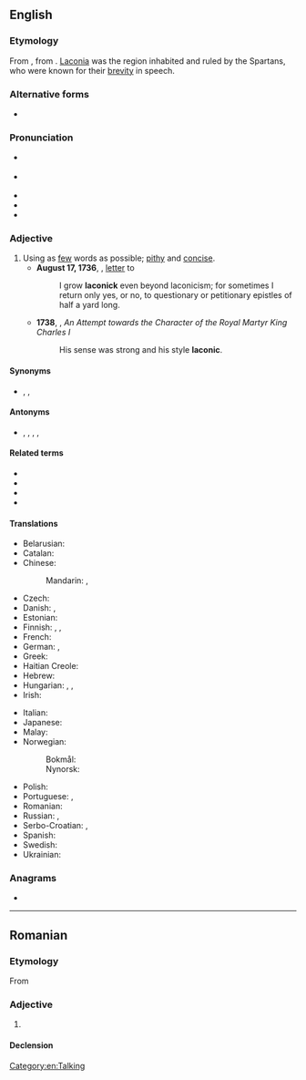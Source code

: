 ==English==
{{was wotd|2007|March|31}}

===Etymology===
{{wikipedia|Laconic phrase}}
{{wikiquote|Laconic phrases}}
{{wikidata|Q577034|Laconic phrases}}
From {{der|en|la|Lacōnicus||Spartan}}, from {{der|en|grc|Λακωνικός||Laconian}}. [[Laconia]] was the region inhabited and ruled by the Spartans, who were known for their [[brevity]] in speech.

===Alternative forms===
* {{l|en|laconick}} {{i|obsolete}}

===Pronunciation===
* {{a|RP}} {{IPA|en|/ləˈkɒnɪk/}}
* {{a|GenAm}} {{IPA|en|/ləˈkɑnɪk/}}
* {{audio|en|en-us-laconic.ogg|Audio (US)}}
* {{audio|en|en-au-laconic.ogg|Audio (AU)}}
* {{rhymes|en|ɒnɪk|s=3}}

===Adjective===
{{en-adj}}

# Using as [[few]] words as possible; [[pithy]] and [[concise]].
#* '''August 17, 1736''', {{w|Alexander Pope}}, [[s:The Works of the Rev. Jonathan Swift/Volume 14/Letter: Pope to Swift - 28|letter]] to {{w|Jonathan Swift}}
#*: I grow '''laconick''' even beyond laconicism; for sometimes I return only yes, or no, to questionary or petitionary epistles of half a yard long.
#* '''1738''', {{w|Zachary Grey}}, ''An Attempt towards the Character of the Royal Martyr King Charles I''
#*: His sense was strong and his style '''laconic'''.

====Synonyms====
* {{l|en|concise}}, {{l|en|pithy}}, {{l|en|terse}}

====Antonyms====
* {{l|en|bombastic}}, {{l|en|long-winded}}, {{l|en|verbose}}, {{l|en|loquacious}}, {{l|en|prolix}}

====Related terms====
* {{l|en|laconical}}
* {{l|en|laconically}}
* {{l|en|laconism}}
* {{l|en|spartan}}

====Translations====
{{trans-top|using as few words as possible}}
* Belarusian: {{t|be|лаканічны}}
* Catalan: {{t+|ca|lacònic}}
* Chinese:
*: Mandarin: {{t+|cmn|簡潔|sc=Hani}}, {{t+|cmn|简洁|tr=jiǎnjié|sc=Hani}}
* Czech: {{t+|cs|lakonický}}
* Danish: {{t+|da|lakonisk}}, {{t|da|kortfattet}}
* Estonian: {{t|et|lakooniline}}
* Finnish: {{t+|fi|lakoninen}}, {{t|fi|lyhytsanainen}}, {{t|fi|niukkasanainen}}
* French: {{t+|fr|laconique}}
* German: {{t+|de|lakonisch}}, {{t+|de|wortkarg}}
* Greek: {{t+|el|λακωνικός}}
* Haitian Creole: {{t|ht|lakonik}}
* Hebrew: {{t+|he|לקוני|tr=lakoni}}
* Hungarian: {{t+|hu|lakonikus}}, {{t+|hu|szűkszavú}}, {{t+|hu|szófukar}}
* Irish: {{t|ga|gearr-abartha}}
{{trans-mid}}
* Italian: {{t+|it|laconico|m}}
* Japanese: {{t+|ja|簡潔|tr=かんけつ, kanketsu}}
* Malay: {{t|ms|ringkas}}
* Norwegian:
*: Bokmål: {{t|nb|lakonisk}}
*: Nynorsk: {{t|nn|lakonisk}}
* Polish: {{t+|pl|lakoniczny}}
* Portuguese: {{t+|pt|lacónico}} {{q|Portugal}}, {{t+|pt|lacônico}} {{q|Brazil}}
* Romanian: {{t+|ro|laconic}}
* Russian: {{t+|ru|лакони́чный}}, {{t+|ru|немногосло́вный}}
* Serbo-Croatian: {{t+|sh|làkōnskī}}, {{t|sh|lakòničan}}
* Spanish: {{t+|es|lacónico}}
* Swedish: {{t+|sv|lakonisk}}
* Ukrainian: {{t|uk|лаконічний}}
{{trans-bottom}}

===Anagrams===
* {{anagrams|en|a=accilno|calcino|calocin|cloacin|colanic|conical}}

[[Category:en:Talking]]

----

==Romanian==

===Etymology===
From {{bor|ro|fr|laconique}}

===Adjective===
{{ro-adj}}

# {{l|en|laconic}}

====Declension====
{{ro-decl-adj}}